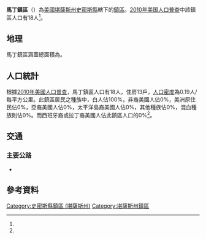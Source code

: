 {{noteTA
|G1=USState
}}
{{Infobox settlement
|official_name = 馬丁鎮區
|native_name = Martin Township
|settlement_type = 鎮區
|pushpin_map=USA Kansas
|coordinates_display = inline,title
|coordinates_region = US-KS
|subdivision_type = [[世界政區索引|國家]]
|subdivision_name = [[美国|美国]]
|subdivision_type1 = [[美國行政區劃|州]]
|subdivision_name1 = [[堪薩斯州|堪薩斯州]]
|subdivision_type2 = [[堪薩斯州行政區劃|縣]]
|subdivision_name2 = [[史密斯縣_(堪薩斯州)|史密斯縣]]
|area_total_km2 = 92.70
|area_land_km2 = 92.36
|area_water_km2 = 0.34
|area_total_sq_mi =
|area_land_sq_mi =
|area_water_sq_mi =
|area_water_percent = 0.37
|population_as_of = [[2010年美国人口普查|2010]]
|population_footnotes = <ref name="Census 2010">{{cite web| url=http://factfinder2.census.gov| title=Race, Hispanic or Latino, Age, and Housing Occupancy: 2010 Census Redistricting Data, Martin township, Smith County, Kansas| publisher=U.S. Census Bureau, American FactFinder 2| accessdate=2016-09-10| archive-date=2011-07-26| archive-url=https://web.archive.org/web/20110726025515/http://factfinder2.census.gov/| dead-url=no}}</ref>
|population_total = 18
|population_density_km2 = auto
|elevation_footnotes = 
|elevation_m = 611
|elevation_ft = 
|latd = 39
|latm = 58
|lats = 40
|latNS = N
|longd = 98
|longm = 54
|longs = 13
|longEW = W
|postal_code_type =
|postal_code = 
|blank_name = [[聯邦資料處理標準|FIPS代碼]]
|blank_info = 20-45000
|blank1_name = [[地名信息系统|GNIS編號]] 
|blank1_info = [http://geonames.usgs.gov/pls/gnispublic/f?p=gnispq:3:::NO::P3_FID:0471809 0471809]
|website = 
|footnotes = 
}}

'''馬丁鎮區'''（{{lang-en|'''Martin Township'''}}）為[[美國|美國]][[堪薩斯州|堪薩斯州]][[史密斯縣_(堪薩斯州)|史密斯縣]]轄下的[[行政鎮區|鎮區]]。[[2010年美国人口普查|2010年美国人口普查]]中該鎮區人口有18人<ref name="Census 2010"/>。

==地理==
馬丁鎮區涵蓋總面積為{{convert|92.70|km2|sqmi}}。

==人口統計==
根據[[2010年美國人口普查|2010年美國人口普查]]，馬丁鎮區人口有18人，住房13戶，[[人口密度|人口密度]]為0.19人/每平方公里。此鎮區居民之種族中，白人佔100%，非裔美國人佔0%，美洲原住民佔0%，亞裔美國人佔0%，太平洋島裔美國人佔0%，其他種族佔0%，混血種族則佔0%。而西班牙裔或拉丁裔美國人佔此鎮區人口的0%<ref name="Census 2010"/>。

==交通==
===主要公路===
*{{Jct|state=KS|KS|8}}

==參考資料==
{{reflist}}

{{史密斯縣 (堪薩斯州)}}

{{DEFAULTSORT:Martin}}
[[Category:史密斯縣鎮區_(堪薩斯州)|Category:史密斯縣鎮區 (堪薩斯州)]]
[[Category:堪薩斯州鎮區|Category:堪薩斯州鎮區]]

{{SmithCountyKS-geo-stub}}